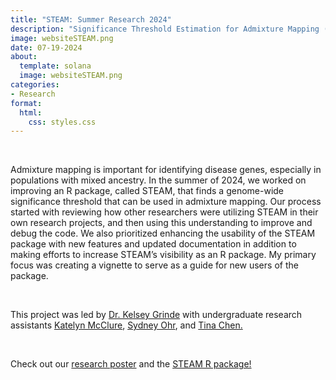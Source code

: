 ```yaml
---
title: "STEAM: Summer Research 2024"
description: "Significance Threshold Estimation for Admixture Mapping (STEAM), an R Package"
image: websiteSTEAM.png
date: 07-19-2024
about:
  template: solana
  image: websiteSTEAM.png
categories: 
- Research
format:
  html:
    css: styles.css
---
```


\

Admixture mapping is important for identifying disease genes, especially in populations with mixed ancestry. In the summer of 2024, we worked on improving an R package, called STEAM, that finds a genome-wide significance threshold that can be used in admixture mapping. Our process started with reviewing how other researchers were utilizing STEAM in their own research projects, and then using this understanding to improve and debug the code. We also prioritized enhancing the usability of the STEAM package with new features and updated documentation in addition to making efforts to increase STEAM’s visibility as an R package. My primary focus was creating a vignette to serve as a guide for new users of the package.

\

This project was led by [Dr. Kelsey Grinde](https://kegrinde.github.io/){target="_blank"} with undergraduate research assistants [Katelyn McClure](https://katelynmcclure.github.io){target="_blank"}, [Sydney Ohr](https://sydneyohr.github.io/){target="_blank"}, and [Tina Chen.](https://www.linkedin.com/in/tina-chen-748a07231/){target="_blank"} 

\

Check out our [research poster](https://docs.google.com/presentation/d/1vlFi-4wYF0KToYsOiXTTGmcKlemttCUj/edit?usp=sharing&ouid=114677377083099281803&rtpof=true&sd=true){target="_blank"} and the [STEAM R package!](https://github.com/GrindeLab/STEAM){target="_blank"}


